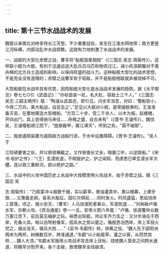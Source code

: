 ```yaml
---
---
---
```

title: 第十三节水战战术的发展
---



魏晋以来南北对峙多恃长江天堑，不少重要战役，发生在江淮水网地带；南方更是江河纵横，内部动乱中水战频繁。这就有力地刺激了水战战术的发展。

一、战舰的大型化赤壁之战，曹军将“船舰首尾相按”（《三国志·吴志·周瑜传》）。这样联小舰为大舰，有利于迅速运送大批兵员马匹和物资过江，减小风浪颠簸对不善舟楫的北方兵士造成的影响，以保持旺盛的战斗力。这种船舰大型化的战术思想，不是完全没有道理的；赤壁之战曹军败于轻敌，并不是船舰相联就非被烧掉不可。

大型船舰在水战中具有优势，因而船舰大型化是水战战术发展的趋势。据《太平御览》卷七七○引《武昌记》：“孙权尝装一舡，名大舡，容敌士三千人。”《三国志·吴志·三嗣主皓传》载：“陶濬从武昌还，即引见，问水军消息，对曰：‘蜀船皆小，今得二万兵，乘大船战，自足击之’。”足见以大舰对小舰，是常操胜券的。王浚准备灭吴，在蜀地建造大型楼船，“方百二十步，受二千余人，以木为城，起楼橹，开四出门，其上皆得驰马来往……舟楫之盛，自古未有”（《晋书·王濬传》）。魏伐吴，王濬楼船顺江而下，“旌旗器甲，属江满天”，所到之处，“莫不破胆”。

二、施放遏阻装置为遏阻敌方战船行进，于水中设置障碍。《晋书·王濬传》。“吴人于

江险碛要害之处，并以铁锁横截之，又作铁锥长丈余，暗置江中，以逆距船。”《宋书·垣护之传》：“（王）玄谟败退，不暇报护之。护之闻知，而虏悉已牵玄谟水军大艚，连以铁三重断河，欲以绝护之路。”

三、水战中的火攻中国历史上水战中大规模使用火攻战术，始于赤壁之战。据《三国志·吴

志·周瑜传》：“乃取蒙冲斗舰数千艘，实以薪草，膏油灌其中，裹以帷幕，上建牙旗……又豫备走舸，各系大船后，因引次俱前……同时发火。时风盛猛，悉延烧岸上营落。顷之，烟火张天，（曹军）人马烧溺死者甚众，军遂败退……”刘裕破卢循水军，亦赖火攻。《资治通鉴》卷一一五，安帝义熙六年载：“卢循、徐道覆帅众数万塞江而下，前后莫见舳舻之际。裕悉出轻舰，帅众军齐力击之：又分步骑屯于西岸，先备火具。裕以劲弩射循军，因风水之势以蹙之。循舰悉泊西岸，岸上军投火焚之，烟炎涨天，循兵大败……”《梁书·韦叡传》称，钟离之役，“魏人先于邵阳洲两岸为两桥，树栅数百步，跨淮通道，”韦叡“以小船载草，灌之以膏，从而焚其桥……魏人大溃。”韦叡水军施用火攻战术攻击岸上目标，烧绝魏人营垒之间跨水通道，将魏军分割开来。各个击破，致使魏军全线崩溃。